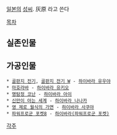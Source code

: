 

[[일본]]의 [[성씨]]. 灰原 라고 쓴다

[[목차]]

== 실존인물 ==

== 가공인물 ==
 * [[골판지 전기]], [[골판지 전기 W]] - [[하이바라 유우야]]
 * [[마호라바]] - [[하이바라 유키오]]
 * [[명탐정 코난]] - [[하이바라 아이]]
 * [[신만이 아는 세계]] - [[하이바라 나나카]]
 * [[영 제로 월식의 가면]] - [[하이바라 사쿠야]]
 * [[파워프로군 포켓8]] - [[하이바라(파워프로군 포켓)]]

[[각주]]

